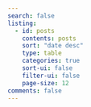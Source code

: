 ```yaml
---
search: false
listing:
  - id: posts
    contents: posts
    sort: "date desc"
    type: table
    categories: true
    sort-ui: false
    filter-ui: false
    page-size: 12
comments: false
---
```



::: {#posts} 
:::


